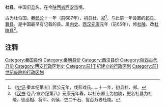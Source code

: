 '''杜县'''，中国旧[[县|县]]名。在今[[陕西省|陕西省]][[西安市|西安市]]境。

古为杜伯国。[[秦武公|秦武公]]十一年（前687年），初[[县|县]]杜、[[郑县_(秦国)|郑]]<ref>《[[史记|史记]]·秦本纪第五》武公元年，伐彭戏氏......十一年，初县杜、郑。</ref>，与此前一年设置的[[邽县|邽县]]、[[冀县_(秦国)|冀县]]，是中国最早有记载的县。属[[內史_(秦漢行政區)|内史]]。[[西汉|西汉]][[元康_(西汉)|元康]]元年（前65年），修[[漢杜陵|杜陵]]，改[[杜陵县|杜陵县]]<ref>《[[汉书|汉书]]·卷八·宣帝纪第八》元康元年春，以杜东原上为初陵，更名杜县为杜陵。徙丞相、将军、列侯、吏二千石、訾百万者杜陵。</ref>。

== 注释 ==
{{Reflist|2}}

[[Category:秦国县份|Category:秦国县份]]
[[Category:秦朝县份|Category:秦朝县份]]
[[Category:西汉县份|Category:西汉县份]]
[[Category:陕西古代县份|Category:陕西古代县份]]
[[Category:西安行政区划史|Category:西安行政区划史]]
[[Category:前1千纪建立的行政区划|Category:前1千纪建立的行政区划]]
[[Category:前1世纪废除的行政区划|Category:前1世纪废除的行政区划]]